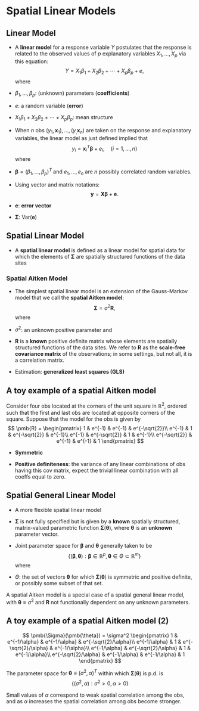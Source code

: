 # Spatial Linear Models

```{=html}
<!--
Spatial linear models 2장
-->
```

## Linear Model

-   A **linear model** for a response variable $Y$ postulates that the response is related to the observed values of $p$ explanatory variables $X_1, \ldots, X_p$ via this equation: $$
    Y = X_1 \beta_1 + X_2 \beta_2 + \cdots + X_p \beta_p + e,
    $$ where

-   $\beta_1, \ldots, \beta_p$: (unknown) parameters (**coefficients**)

-   $e$: a random variable (**error**)

-   $X_1 \beta_1 + X_2 \beta_2 + \cdots + X_p \beta_p$: mean structure

-   When $n$ obs $(y_1, \pmb{x}_1), \ldots, (y_, \pmb{x}_n)$ are taken on the response and explanatory variables, the linear model as just defined implied that $$
    y_i = \pmb{x}_i^T \pmb{\beta} + e_i, \quad{} (i=1,\ldots, n)
    $$ where

-   $\pmb{\beta} = (\beta_1, \ldots, \beta_p)^T$ and $e_1, \ldots, e_n$ are $n$ possibly correlated random variables.

-   Using vector and matrix notations: $$
    \pmb{y} = \pmb{X \beta} + \pmb{e}.
    $$

-   $\pmb{e}$: **error vector**

-   $\pmb{\Sigma}$: $\text{Var}(\pmb{e})$

## Spatial Linear Model

-   A **spatial linear model** is defined as a linear model for spatial data for which the elements of $\pmb{\Sigma}$ are spatially structured functions of the data sites

### Spatial Aitken Model

-   The simplest spatial linear model is an extension of the Gauss-Markov model that we call the **spatial Aitken model**: $$
    \pmb{\Sigma} = \sigma^2 \pmb{R},
    $$ where

-   $\sigma^2$: an unknown positive parameter and

-   $\pmb{R}$ is a **known** positive definite matrix whose elements are spatially structured functions of the data sites. We refer to $\pmb{R}$ as the **scale-free covariance matrix** of the observations; in some settings, but not all, it is a correlation matrix.

-   Estimation: **generalized least squares (GLS)**

::: {#exm-Aitken}
## A toy example of a spatial Aitken model

Consider four obs located at the corners of the unit square in $\mathbb{R}^2$, ordered such that the first and last obs are located at opposite corners of the square. Suppose that the model for the obs is given by $$
\pmb{R} = 
\begin{pmatrix}
1 & e^{-1} & e^{-1} & e^{-\sqrt{2}}\\
e^{-1} & 1 & e^{-\sqrt{2}} & e^{-1}\\
e^{-1} & e^{-\sqrt{2}} & 1 & e^{-1}\\
e^{-\sqrt{2}} & e^{-1} & e^{-1} & 1
\end{pmatrix}
$$
:::

-   **Symmetric**

-   **Positive definiteness**: the variance of any linear combinations of obs having this cov matrix, expect the trivial linear combination with all coeffs equal to zero.

## Spatial General Linear Model

-   A more flexible spatial linear model

-   $\pmb{\Sigma}$ is not fully specified but is given by a **known** spatially structured, matrix-valued parametric function $\pmb{\Sigma}(\pmb{\theta})$, where $\pmb{\theta}$ is an **unknown** parameter vector.

-   Joint parameter space for $\pmb{\beta}$ and $\pmb{\theta}$ generally taken to be $$
    \{ (\pmb{\beta}, \pmb{\theta}): \pmb{\beta} \in \mathbb{R}^p, \pmb{\theta} \in \Theta \subset \mathbb{R}^m \}
    $$ where

-   $\Theta$: the set of vectors $\pmb{\theta}$ for which $\pmb{\Sigma}(\pmb{\theta})$ is symmetric and positive definite, or possibly some subset of that set.

::: {#rem-Aitken}
A spatial Aitken model is a special case of a spatial general linear model, with $\pmb{\theta} \equiv \sigma^2$ and $\pmb{R}$ not functionally dependent on any unknown parameters.
:::

::: {#exm-Aitken2}
## A toy example of a spatial Aitken model (2)

$$
\pmb{\Sigma}(\pmb{\theta}) = \sigma^2
\begin{pmatrix}
1 & e^{-1/\alpha} & e^{-1/\alpha} & e^{-\sqrt{2}/\alpha}\\
e^{-1/\alpha} & 1 & e^{-\sqrt{2}/\alpha} & e^{-1/\alpha}\\
e^{-1/\alpha} & e^{-\sqrt{2}/\alpha} & 1 & e^{-1/\alpha}\\
e^{-\sqrt{2}/\alpha} & e^{-1/\alpha} & e^{-1/\alpha} & 1
\end{pmatrix}
$$

The parameter space for $\pmb{\theta} \equiv (\sigma^2, \alpha)^T$ within which $\pmb{\Sigma}(\pmb{\theta})$ is p.d. is $$
\{ (\sigma^2, \alpha) : \sigma^2 > 0 , \alpha >0 \}
$$

Small values of $\alpha$ correspond to weak spatial correlation among the obs, and as $\alpha$ increases the spatial correlation among obs become stronger.
:::
